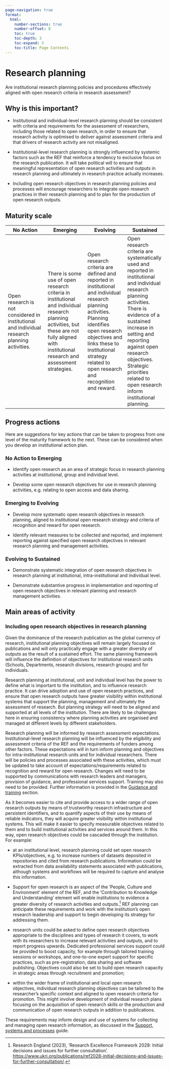 ```yaml
---
page-navigation: true
format:
  html:
    number-sections: true
    number-offset: 8
    toc: true
    toc-depth: 3
    toc-expand: 3
    toc-title: Page Contents
---
```


# Research planning

::: {.callout .feature}
Are institutional research planning policies and procedures effectively aligned with open research criteria in research assessment? 
:::

## Why is this important? 

- Institutional and individual-level research planning should be consistent with criteria and requirements for the assessment of researchers, including those related to open research, in order to ensure that research activity is optimised to deliver against assessment criteria and that drivers of research activity are not misaligned. 

- Institutional-level research planning is strongly influenced by systemic factors such as the REF that reinforce a tendency to exclusive focus on the research publication. It will take political will to ensure that meaningful representation of open research activities and outputs in research planning and ultimately in research practice actually increases. 

- Including open research objectives in research planning policies and processes will encourage researchers to integrate open research practices in their research planning and to plan for the production of open research outputs.  

## Maturity scale 

| No Action | Emerging | Evolving | Sustained |
|---------|---------|---------|---------|
| <span>Open research is not considered in institutional and individual research planning activities.</span> | <span>There is some use of open research criteria in institutional and individual research planning activities, but these are not fully aligned with institutional research and assessment strategies.</span> | <span>Open research criteria are defined and reported in institutional and individual research planning activities. Planning identifies open research objectives and links these to institutional strategy related to open research and recognition and reward.</span> | <span>Open research criteria are systematically used and reported in institutional and individual research planning activities. There is evidence of a sustained increase in setting and reporting against open research objectives. Strategic priorities related to open research inform institutional planning.</span> |

## Progress actions 

Here are suggestions for key actions that can be taken to progress from one level of the maturity framework to the next. These can be considered when you develop an institutional action plan.  

### No Action to Emerging 

- Identify open research as an area of strategic focus in research planning activities at institutional, group and individual level. 

- Develop some open research objectives for use in research planning activities, e.g. relating to open access and data sharing. 

### Emerging to Evolving 

- Develop more systematic open research objectives in research planning, aligned to institutional open research strategy and criteria of recognition and reward for open research. 

- Identify relevant measures to be collected and reported, and implement reporting against specified open research objectives in relevant research planning and management activities. 

### Evolving to Sustained 

- Demonstrate systematic integration of open research objectives in research planning at institutional, intra-institutional and individual level. 

- Demonstrate substantive progress in implementation and reporting of open research objectives in relevant planning and research management activities. 

## Main areas of activity 

### Including open research objectives in research planning  

Given the dominance of the research publication as the global currency of research, institutional planning objectives will remain largely focused on publications and will only practically engage with a greater diversity of outputs as the result of a sustained effort. The same planning framework will influence the definition of objectives for institutional research units (Schools, Departments, research divisions, research groups) and for individuals. 

Research planning at institutional, unit and individual level has the power to define what is important to the institution, and to influence research practice. It can drive adoption and use of open research practices, and ensure that open research outputs have greater visibility within institutional systems that support the planning, management and ultimately the assessment of research. But planning strategy will need to be aligned and supported at all levels of the institution. There are likely to be challenges here in ensuring consistency where planning activities are organised and managed at different levels by different stakeholders. 

Research planning will be informed by research assessment expectations. Institutional-level research planning will be influenced by the eligibility and assessment criteria of the REF and the requirements of funders among other factors. These expectations will in turn inform planning and objectives for intra-institutional research units and for individual researchers. There will be policies and processes associated with these activities, which must be updated to take account of expectations/requirements related to recognition and reward for open research. Changes will need to be supported by communications with research leaders and managers, provision of guidance, and professional services support. Training may also need to be provided. Further information is provided in the [Guidance and training](guide-07.qmd) section. 

As it becomes easier to cite and provide access to a wider range of open research outputs by means of trustworthy research infrastructure and persistent identifiers, and to quantify aspects of their use by means of reliable indicators, they will acquire greater visibility within institutional systems. This will make it easier to specify measurable objectives related to them and to build institutional activities and services around them. In this way, open research objectives could be cascaded through the institution. For example:  

- at an institutional level, research planning could set open research KPIs/objectives, e.g. to increase numbers of datasets deposited in repositories and cited from research publications. Information could be extracted from data availability statements associated with publications, although systems and workflows will be required to capture and analyse this information.  

- Support for open research is an aspect of the 'People, Culture and Environment' element of the REF, and the 'Contribution to Knowledge and Understanding' element will enable institutions to evidence a greater diversity of research activities and outputs.^[Research England (2023), 'Research Excellence Framework 2028: Initial decisions and issues for further consultation'. <https://www.ukri.org/publications/ref2028-initial-decisions-and-issues-for-further-consultation/>.] REF planning can anticipate these requirements and work with the institution's open research leadership and support to begin developing its strategy for addressing them. 

- research units could be asked to define open research objectives appropriate to the disciplines and types of research it covers, to work with its researchers to increase relevant activities and outputs, and to report progress upwards. Dedicated professional services support could be provided to boost capacity, for example through tailored training sessions or workshops, and one-to-one expert support for specific practices, such as pre-registration, data sharing and software publishing. Objectives could also be set to build open research capacity in strategic areas through recruitment and promotion; 

- within the wider frame of institutional and local open research objectives, individual research planning objectives can be tailored to the researcher's specific context and aligned to open research criteria for promotion. This might involve development of individual research plans focusing on the acquisition of open research skills or the production and communication of open research outputs in addition to publications. 

These requirements may inform design and use of systems for collecting and managing open research information, as discussed in the [Support, systems and processes](guide-06.qmd) guide. 

